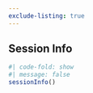 ```yaml
---
exclude-listing: true
---
```


## Session Info

```r
#| code-fold: show
#| message: false
sessionInfo()
```
